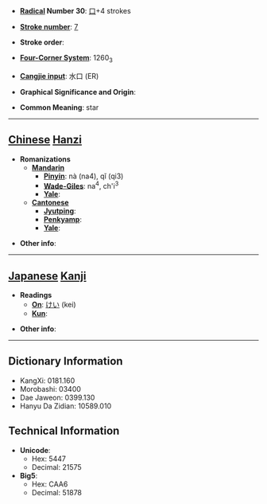 * '''[[Wiktionary:Chinese radical index| Radical]] Number 30''': [[Wiktionary:Chinese radical index 口|口]]+4 strokes

* '''[[Wiktionary:Chinese total strokes index|Stroke number]]''': [[Wiktionary:Chinese total strokes index 7|7]]

* '''Stroke order''': 

* '''[[Wiktionary:Chinese four corner index|Four-Corner System]]''': 1260<sub>3</sub>

* '''[[Wiktionary:Chinese Cangjie index|Cangjie input]]''': 水口 (ER)

* '''Graphical Significance and Origin''': 

* '''Common Meaning''': star

----

== [[Chinese]] [[Hanzi]] ==

* '''Romanizations'''
** '''[[Mandarin]]'''
*** '''[[Pinyin]]''': nà (na4), qǐ (qi3)
*** '''[[Wade-Giles]]''': na<sup>4</sup>, ch'i<sup>3</sup>
*** '''[[Yale]]''': 
** '''[[Cantonese]]'''
*** '''[[Jyutping]]''':
*** '''[[Penkyamp]]''': 
*** '''[[Yale]]''': 

* '''Other info''': 

----

== [[Japanese]] [[Kanji]] ==

* '''Readings'''
** '''[[On]]''': [[けい]] (kei)
** '''[[Kun]]''': 

* '''Other info''':  

----

== Dictionary Information ==

* KangXi: 0181.160
* Morobashi: 03400
* Dae Jaweon: 0399.130
* Hanyu Da Zidian: 10589.010

== Technical Information ==

* '''Unicode''':
** Hex: 5447
** Decimal: 21575
* '''Big5''':
** Hex: CAA6
** Decimal: 51878